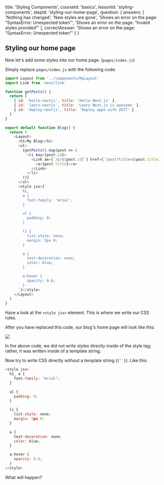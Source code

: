 
  title: 'Styling Components',
  courseId: 'basics',
  lessonId: 'styling-components',
  stepId: 'styling-our-home-page',
  question: {
    answers: [
      'Nothing has changed',
      'New styles are gone',
      'Shows an error on the page: “SyntaxError: Unexpected token”',
      'Shows an error on the page: “Invalid styles provided”'
    ],
    correctAnswer: 'Shows an error on the page: “SyntaxError: Unexpected token”'
  }
}

## Styling our home page

Now let's add some styles into our home page. (`pages/index.js`)

Simply replace `pages/index.js` with the following code:

```js
import Layout from '../components/MyLayout'
import Link from 'next/link'

function getPosts() {
  return [
    { id: 'hello-nextjs', title: 'Hello Next.js' },
    { id: 'learn-nextjs', title: 'Learn Next.js is awesome' },
    { id: 'deploy-nextjs', title: 'Deploy apps with ZEIT' }
  ]
}

export default function Blog() {
  return (
    <Layout>
      <h1>My Blog</h1>
      <ul>
        {getPosts().map(post => (
          <li key={post.id}>
            <Link as={`/p/${post.id}`} href={`/post?title=${post.title}`}>
              <a>{post.title}</a>
            </Link>
          </li>
        ))}
      </ul>
      <style jsx>{`
        h1,
        a {
          font-family: 'Arial';
        }

        ul {
          padding: 0;
        }

        li {
          list-style: none;
          margin: 5px 0;
        }

        a {
          text-decoration: none;
          color: blue;
        }

        a:hover {
          opacity: 0.6;
        }
      `}</style>
    </Layout>
  )
}
```

Have a look at the `<style jsx>` element. This is where we write our CSS rules.

After you have replaced this code, our blog's home page will look like this:

![](https://cloud.githubusercontent.com/assets/50838/25552915/f18f2f12-2c5a-11e7-97aa-4b9d4b9f95a7.png)

In the above code, we did not write styles directly inside of the style tag; rather, it was written inside of a template string.

Now try to write CSS directly without a template string (` {``} `). Like this:

```js
<style jsx>
  h1, a {
    font-family: "Arial";
  }

  ul {
    padding: 0;
  }

  li {
    list-style: none;
    margin: 5px 0;
  }

  a {
    text-decoration: none;
    color: blue;
  }

  a:hover {
    opacity: 0.6;
  }
</style>
```

What will happen?

